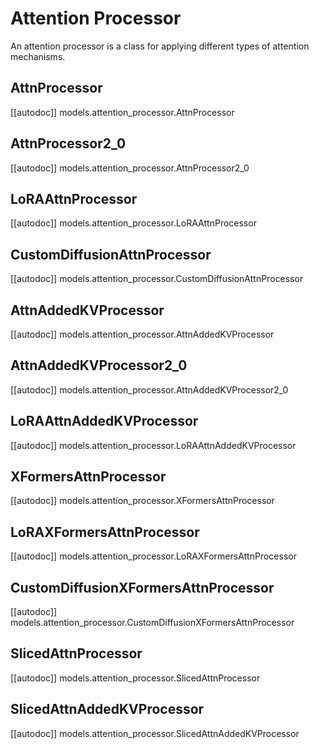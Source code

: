 # Attention Processor

An attention processor is a class for applying different types of attention mechanisms.

## AttnProcessor
[[autodoc]] models.attention_processor.AttnProcessor

## AttnProcessor2_0
[[autodoc]] models.attention_processor.AttnProcessor2_0

## LoRAAttnProcessor
[[autodoc]] models.attention_processor.LoRAAttnProcessor

## CustomDiffusionAttnProcessor
[[autodoc]] models.attention_processor.CustomDiffusionAttnProcessor

## AttnAddedKVProcessor
[[autodoc]] models.attention_processor.AttnAddedKVProcessor

## AttnAddedKVProcessor2_0
[[autodoc]] models.attention_processor.AttnAddedKVProcessor2_0

## LoRAAttnAddedKVProcessor
[[autodoc]] models.attention_processor.LoRAAttnAddedKVProcessor

## XFormersAttnProcessor
[[autodoc]] models.attention_processor.XFormersAttnProcessor

## LoRAXFormersAttnProcessor
[[autodoc]] models.attention_processor.LoRAXFormersAttnProcessor

## CustomDiffusionXFormersAttnProcessor
[[autodoc]] models.attention_processor.CustomDiffusionXFormersAttnProcessor

## SlicedAttnProcessor
[[autodoc]] models.attention_processor.SlicedAttnProcessor

## SlicedAttnAddedKVProcessor
[[autodoc]] models.attention_processor.SlicedAttnAddedKVProcessor